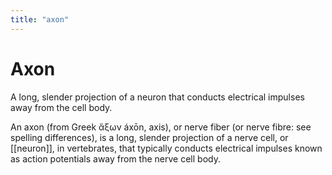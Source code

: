 ```yaml
---
title: "axon"
---
```


# Axon

A long, slender projection of a neuron that conducts electrical impulses away from the cell body.

An axon (from Greek ἄξων áxōn, axis), or nerve fiber (or nerve fibre: see spelling differences), is a long, slender projection of a nerve cell, or [[neuron]], in vertebrates, that typically conducts electrical impulses known as action potentials away from the nerve cell body.